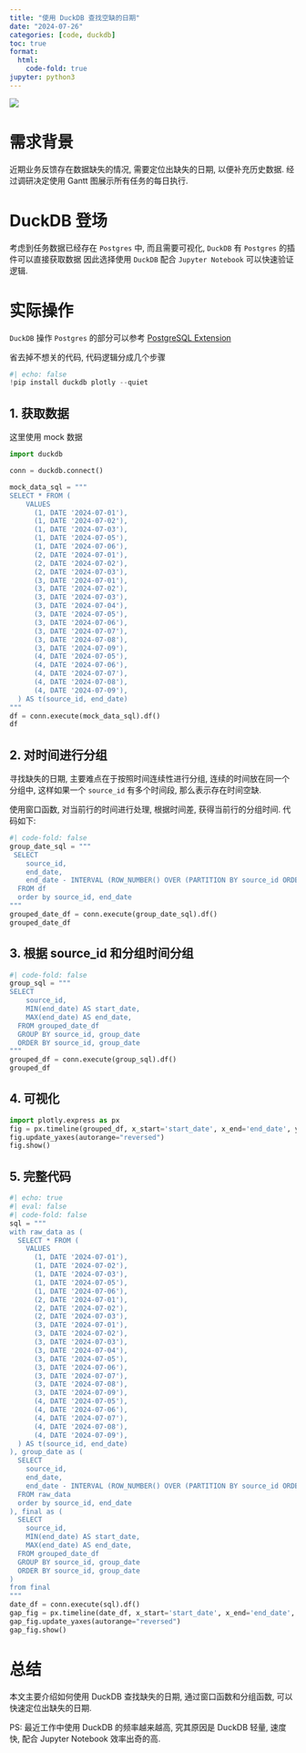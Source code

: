 ```yaml
---
title: "使用 DuckDB 查找空缺的日期"
date: "2024-07-26"
categories: [code, duckdb]
toc: true
format:
  html:
    code-fold: true
jupyter: python3
---
```


![](missing-dates.jpeg)

# 需求背景

近期业务反馈存在数据缺失的情况, 需要定位出缺失的日期, 以便补充历史数据. 经过调研决定使用 Gantt 图展示所有任务的每日执行.

# DuckDB 登场

考虑到任务数据已经存在 `Postgres` 中, 而且需要可视化, `DuckDB` 有 `Postgres` 的插件可以直接获取数据
因此选择使用 `DuckDB` 配合 `Jupyter Notebook` 可以快速验证逻辑.

# 实际操作

`DuckDB` 操作 `Postgres` 的部分可以参考 [PostgreSQL Extension](https://duckdb.org/docs/extensions/postgres)

省去掉不想关的代码, 代码逻辑分成几个步骤

```python
#| echo: false
!pip install duckdb plotly --quiet
```

## 1. 获取数据

这里使用 mock 数据

```python
import duckdb

conn = duckdb.connect()

mock_data_sql = """
SELECT * FROM (
    VALUES 
      (1, DATE '2024-07-01'),
      (1, DATE '2024-07-02'),
      (1, DATE '2024-07-03'),
      (1, DATE '2024-07-05'),
      (1, DATE '2024-07-06'),
      (2, DATE '2024-07-01'),
      (2, DATE '2024-07-02'),
      (2, DATE '2024-07-03'),
      (3, DATE '2024-07-01'),
      (3, DATE '2024-07-02'),
      (3, DATE '2024-07-03'),
      (3, DATE '2024-07-04'),
      (3, DATE '2024-07-05'),
      (3, DATE '2024-07-06'),
      (3, DATE '2024-07-07'),
      (3, DATE '2024-07-08'),
      (3, DATE '2024-07-09'),
      (4, DATE '2024-07-05'),
      (4, DATE '2024-07-06'),
      (4, DATE '2024-07-07'),
      (4, DATE '2024-07-08'),
      (4, DATE '2024-07-09'),
  ) AS t(source_id, end_date)
"""
df = conn.execute(mock_data_sql).df()
df
```

## 2. 对时间进行分组

寻找缺失的日期, 主要难点在于按照时间连续性进行分组, 连续的时间放在同一个分组中, 这样如果一个 `source_id` 有多个时间段, 那么表示存在时间空缺.

使用窗口函数, 对当前行的时间进行处理, 根据时间差, 获得当前行的分组时间. 代码如下:

```python
#| code-fold: false
group_date_sql = """
 SELECT 
    source_id,
    end_date,
    end_date - INTERVAL (ROW_NUMBER() OVER (PARTITION BY source_id ORDER BY end_date) - 1) DAY AS group_date
  FROM df
  order by source_id, end_date
"""
grouped_date_df = conn.execute(group_date_sql).df()
grouped_date_df
```

## 3. 根据 source_id 和分组时间分组

```python
#| code-fold: false
group_sql = """
SELECT 
    source_id,
    MIN(end_date) AS start_date,
    MAX(end_date) AS end_date,
  FROM grouped_date_df
  GROUP BY source_id, group_date
  ORDER BY source_id, group_date
"""
grouped_df = conn.execute(group_sql).df()
grouped_df
```

## 4. 可视化

```python
import plotly.express as px
fig = px.timeline(grouped_df, x_start='start_date', x_end='end_date', y='source_id')
fig.update_yaxes(autorange="reversed")
fig.show()
```

## 5. 完整代码

```python
#| echo: true
#| eval: false
#| code-fold: false
sql = """
with raw_data as (
  SELECT * FROM (
    VALUES 
      (1, DATE '2024-07-01'),
      (1, DATE '2024-07-02'),
      (1, DATE '2024-07-03'),
      (1, DATE '2024-07-05'),
      (1, DATE '2024-07-06'),
      (2, DATE '2024-07-01'),
      (2, DATE '2024-07-02'),
      (2, DATE '2024-07-03'),
      (3, DATE '2024-07-01'),
      (3, DATE '2024-07-02'),
      (3, DATE '2024-07-03'),
      (3, DATE '2024-07-04'),
      (3, DATE '2024-07-05'),
      (3, DATE '2024-07-06'),
      (3, DATE '2024-07-07'),
      (3, DATE '2024-07-08'),
      (3, DATE '2024-07-09'),
      (4, DATE '2024-07-05'),
      (4, DATE '2024-07-06'),
      (4, DATE '2024-07-07'),
      (4, DATE '2024-07-08'),
      (4, DATE '2024-07-09'),
  ) AS t(source_id, end_date)
), group_date as (
  SELECT 
    source_id,
    end_date,
    end_date - INTERVAL (ROW_NUMBER() OVER (PARTITION BY source_id ORDER BY end_date) - 1) DAY AS group_date
  FROM raw_data
  order by source_id, end_date
), final as (
  SELECT 
    source_id,
    MIN(end_date) AS start_date,
    MAX(end_date) AS end_date,
  FROM grouped_date_df
  GROUP BY source_id, group_date
  ORDER BY source_id, group_date
)
from final
"""
date_df = conn.execute(sql).df()
gap_fig = px.timeline(date_df, x_start='start_date', x_end='end_date', y='source_id')
gap_fig.update_yaxes(autorange="reversed")
gap_fig.show()
```

# 总结

本文主要介绍如何使用 DuckDB 查找缺失的日期, 通过窗口函数和分组函数, 可以快速定位出缺失的日期.

PS: 最近工作中使用 DuckDB 的频率越来越高, 究其原因是 DuckDB 轻量, 速度快, 配合 Jupyter Notebook 效率出奇的高.
